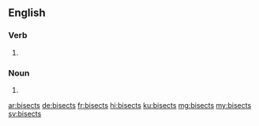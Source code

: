 ==English==

===Verb===
{{head|en|verb form}}

# {{en-third-person singular of|bisect}}

===Noun===
{{head|en|noun plural form}}
# {{plural of|bisect|lang=en}}

[[ar:bisects]]
[[de:bisects]]
[[fr:bisects]]
[[hi:bisects]]
[[ku:bisects]]
[[mg:bisects]]
[[my:bisects]]
[[sv:bisects]]